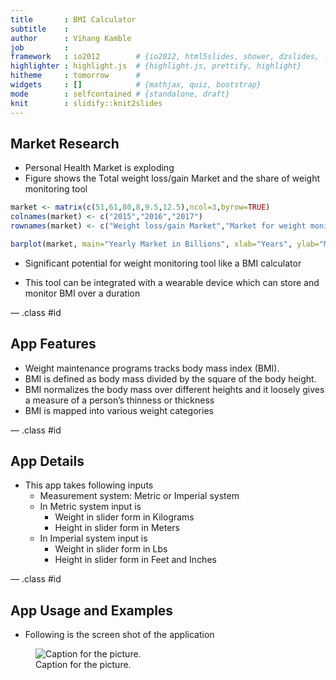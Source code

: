 ```yaml
---
title       : BMI Calculator 
subtitle    : 
author      : Vihang Kamble
job         : 
framework   : io2012        # {io2012, html5slides, shower, dzslides, ...}
highlighter : highlight.js  # {highlight.js, prettify, highlight}
hitheme     : tomorrow      # 
widgets     : []            # {mathjax, quiz, bootstrap}
mode        : selfcontained # {standalone, draft}
knit        : slidify::knit2slides
---
```


## Market Research

- Personal Health Market is exploding
- Figure shows the Total weight loss/gain Market and the share of weight monitoring tool

```r
market <- matrix(c(51,61,80,8,9.5,12.5),ncol=3,byrow=TRUE)
colnames(market) <- c("2015","2016","2017")
rownames(market) <- c("Weight loss/gain Market","Market for weight monitoring tools")

barplot(market, main="Yearly Market in Billions", xlab="Years", ylab="Market in Billion Dollors", col=c("darkblue","red"),legend = rownames(market))
```

- Significant potential for weight monitoring tool like a BMI calculator

- This tool can be integrated with a wearable device which can store and monitor BMI over a duration

--- .class #id 

## App Features

- Weight maintenance programs tracks body mass index (BMI).
- BMI is defined as body mass divided by the square of the body height.
- BMI normalizes the body mass over different heights and it loosely gives a measure of a person's thinness or thickness
- BMI is mapped into various weight categories

--- .class #id 

## App Details

- This app takes following inputs
  - Measurement system: Metric or Imperial system
  - In Metric system input is 
      +  Weight in slider form in Kilograms
      +  Height in slider form in Meters
  - In Imperial system input is 
      + Weight in slider form in Lbs
      +  Height in slider form in Feet and Inches

--- .class #id 

## App Usage and Examples

- Following is the screen shot of the application

![Caption for the picture.](screen.png)



